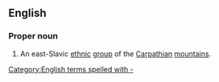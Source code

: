 ==English==
===Proper noun===
{{en-proper noun}}
# An east-Slavic [[ethnic]] [[group]] of the [[Carpathian]] [[mountain]]s.
[[Category:English terms spelled with -]]
